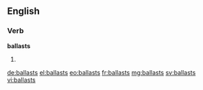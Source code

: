 ==English==

===Verb===
'''ballasts'''

# {{third-person singular of|ballast}}

[[de:ballasts]]
[[el:ballasts]]
[[eo:ballasts]]
[[fr:ballasts]]
[[mg:ballasts]]
[[sv:ballasts]]
[[vi:ballasts]]